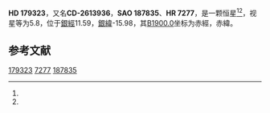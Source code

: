 {{Starbox begin
| name = HD 179323
}}
{{Starbox observe
| epoch = [[J2000.0|J2000.0]]
| constell = {{星座名待查}}<ref name=SIMBAD>{{cite web
 | url=http://simbad.u-strasbg.fr/simbad/sim-id?Ident=HR+7277
 | title=Pulsating variable Star
 | publisher=Centre de Données astronomiques de Strasbourg
 | work=SIMBAD
 | accessdate=2012-07-13
 | archive-date=2016-03-17
 | archive-url=https://web.archive.org/web/20160317194017/http://simbad.u-strasbg.fr/simbad/sim-id?Ident=HR+7277
 | dead-url=no
 }}</ref><ref name=DATA>{{cite web
 | url=http://vizier.u-strasbg.fr/viz-bin/VizieR-5?-out.add=.&-source=5050&-corr=PK=HR&-out.max=9999&HR=7277
 | title=VizieR Detailed Page
 | accessdate=2012-07-13
 | archive-date=2016-03-05
 | archive-url=https://web.archive.org/web/20160305054742/http://vizier.u-strasbg.fr/viz-bin/VizieR-5?-out.add=.&-source=5050&-corr=PK=HR&-out.max=9999&HR=7277
 | dead-url=no
 }}</ref>
| 星官 = 
| ra = {{RA|19|13|13.7}}<ref name=SIMBAD /><ref name=DATA />
| dec = {{DEC|-25|54|24}}<ref name=SIMBAD /><ref name=DATA />
| appmag_v = 5.8<ref name=SIMBAD /><ref name=DATA />
}}
{{Starbox character
| class = K1I<ref name=SIMBAD /><ref name=DATA />
| b-v = 1.38<ref name=SIMBAD /><ref name=DATA />
| u-b = 1.42?<ref name=SIMBAD /><ref name=DATA />
| r-i = <ref name=SIMBAD /><ref name=DATA />
| variable = 
}}
{{Starbox astrometry
| radial_v = 1.42
| prop_mo_ra = 3
| parallax = 
| p_error = 
}}
{{Starbox catalog
| names =CD-2613936，[[SAO星表|SAO]] 187835，[[HD星表|HD]] 179323，[[HR星表|HR]] 7277}}
{{Starbox reference |Simbad=HR+7277}}
{{Starbox end}}

'''HD 179323'''，又名'''CD-2613936'''，'''SAO 187835'''、'''HR 7277'''，是一颗恒星<ref name=SIMBAD /><ref name=DATA />，视星等为5.8，位于[[銀道座標系|銀經]]11.59，[[銀道座標系|銀緯]]-15.98，其[[B1900.0|B1900.0]]坐标为赤經{{RA|19|7|4.1}}，赤緯{{DEC|-26|-15.98|28}}。

== 参考文献 ==
{{reflist}}

{{star-stub}}

[[Category:HD和HDE天體|179323]]
[[Category:HR天體|7277]]
[[Category:SAO天體|187835]]